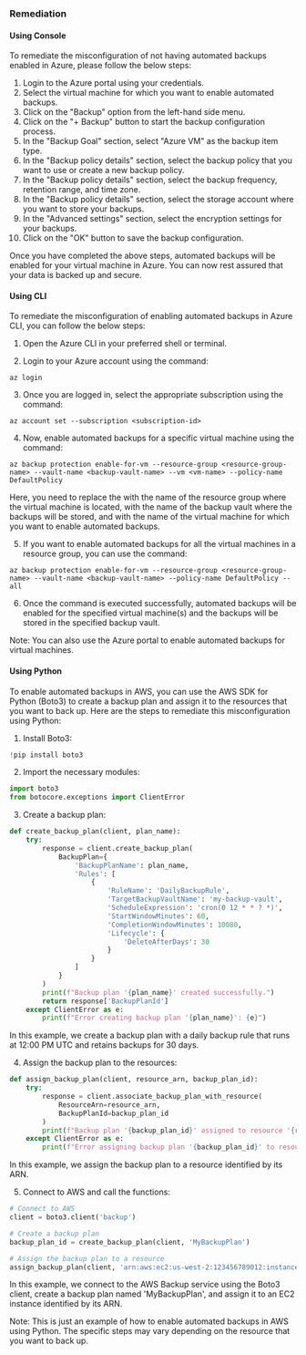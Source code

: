 ### Remediation

#### Using Console

To remediate the misconfiguration of not having automated backups enabled in Azure, please follow the below steps:

1. Login to the Azure portal using your credentials.
2. Select the virtual machine for which you want to enable automated backups.
3. Click on the "Backup" option from the left-hand side menu.
4. Click on the "+ Backup" button to start the backup configuration process.
5. In the "Backup Goal" section, select "Azure VM" as the backup item type.
6. In the "Backup policy details" section, select the backup policy that you want to use or create a new backup policy.
7. In the "Backup policy details" section, select the backup frequency, retention range, and time zone.
8. In the "Backup policy details" section, select the storage account where you want to store your backups.
9. In the "Advanced settings" section, select the encryption settings for your backups.
10. Click on the "OK" button to save the backup configuration.

Once you have completed the above steps, automated backups will be enabled for your virtual machine in Azure. You can now rest assured that your data is backed up and secure.

#### Using CLI

To remediate the misconfiguration of enabling automated backups in Azure CLI, you can follow the below steps:

1. Open the Azure CLI in your preferred shell or terminal.

2. Login to your Azure account using the command:

```
az login
```

3. Once you are logged in, select the appropriate subscription using the command:

```
az account set --subscription <subscription-id>
```

4. Now, enable automated backups for a specific virtual machine using the command:

```
az backup protection enable-for-vm --resource-group <resource-group-name> --vault-name <backup-vault-name> --vm <vm-name> --policy-name DefaultPolicy
```

Here, you need to replace the <resource-group-name> with the name of the resource group where the virtual machine is located, <backup-vault-name> with the name of the backup vault where the backups will be stored, and <vm-name> with the name of the virtual machine for which you want to enable automated backups.

5. If you want to enable automated backups for all the virtual machines in a resource group, you can use the command:

```
az backup protection enable-for-vm --resource-group <resource-group-name> --vault-name <backup-vault-name> --policy-name DefaultPolicy --all
```

6. Once the command is executed successfully, automated backups will be enabled for the specified virtual machine(s) and the backups will be stored in the specified backup vault.

Note: You can also use the Azure portal to enable automated backups for virtual machines.

#### Using Python

To enable automated backups in AWS, you can use the AWS SDK for Python (Boto3) to create a backup plan and assign it to the resources that you want to back up. Here are the steps to remediate this misconfiguration using Python:

1. Install Boto3: 

```python
!pip install boto3
```

2. Import the necessary modules:

```python
import boto3
from botocore.exceptions import ClientError
```

3. Create a backup plan:

```python
def create_backup_plan(client, plan_name):
    try:
        response = client.create_backup_plan(
            BackupPlan={
                'BackupPlanName': plan_name,
                'Rules': [
                    {
                        'RuleName': 'DailyBackupRule',
                        'TargetBackupVaultName': 'my-backup-vault',
                        'ScheduleExpression': 'cron(0 12 * * ? *)',
                        'StartWindowMinutes': 60,
                        'CompletionWindowMinutes': 10080,
                        'Lifecycle': {
                            'DeleteAfterDays': 30
                        }
                    }
                ]
            }
        )
        print(f"Backup plan '{plan_name}' created successfully.")
        return response['BackupPlanId']
    except ClientError as e:
        print(f"Error creating backup plan '{plan_name}': {e}")
```

In this example, we create a backup plan with a daily backup rule that runs at 12:00 PM UTC and retains backups for 30 days.

4. Assign the backup plan to the resources:

```python
def assign_backup_plan(client, resource_arn, backup_plan_id):
    try:
        response = client.associate_backup_plan_with_resource(
            ResourceArn=resource_arn,
            BackupPlanId=backup_plan_id
        )
        print(f"Backup plan '{backup_plan_id}' assigned to resource '{resource_arn}' successfully.")
    except ClientError as e:
        print(f"Error assigning backup plan '{backup_plan_id}' to resource '{resource_arn}': {e}")
```

In this example, we assign the backup plan to a resource identified by its ARN.

5. Connect to AWS and call the functions:

```python
# Connect to AWS
client = boto3.client('backup')

# Create a backup plan
backup_plan_id = create_backup_plan(client, 'MyBackupPlan')

# Assign the backup plan to a resource
assign_backup_plan(client, 'arn:aws:ec2:us-west-2:123456789012:instance/i-01234567890abcdef', backup_plan_id)
```

In this example, we connect to the AWS Backup service using the Boto3 client, create a backup plan named 'MyBackupPlan', and assign it to an EC2 instance identified by its ARN.

Note: This is just an example of how to enable automated backups in AWS using Python. The specific steps may vary depending on the resource that you want to back up.

